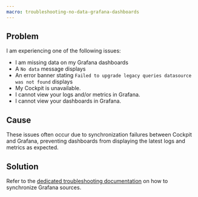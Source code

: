 ```yaml
---
macro: troubleshooting-no-data-grafana-dashboards
---
```


## Problem

I am experiencing one of the following issues:

- I am missing data on my Grafana dashboards
- A `No data` message displays
- An error banner stating `Failed to upgrade legacy queries datasource was not found` displays
- My Cockpit is unavailable.
- I cannot view your logs and/or metrics in Grafana.
- I cannot view your dashboards in Grafana.

## Cause

These issues often occur due to synchronization failures between Cockpit and Grafana, preventing dashboards from displaying the latest logs and metrics as expected.

## Solution

Refer to the [dedicated troubleshooting documentation](/cockpit/troubleshooting/synchronize-grafana-data-sources/) on how to synchronize Grafana sources.